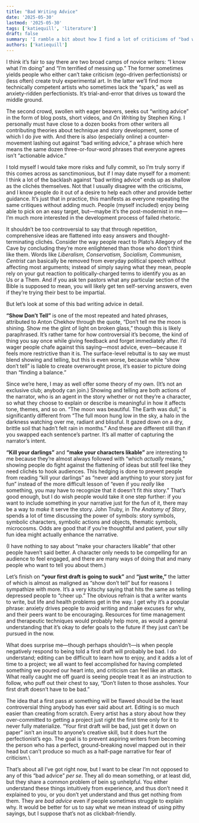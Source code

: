 ```yaml
---
title: "Bad Writing Advice"
date: '2025-05-30'
lastmod: '2025-05-30'
tags: ['katiequill', 'literature']
draft: false
summary: 'I ramble a bit about how I find a lot of criticisms of "bad writing advice" to actually be pretty shallow'
authors: ['katiequill']
---
```

I think it’s fair to say there are two broad camps of novice writers: “I know what I’m doing” and “I’m terrified of messing up.” The former sometimes yields people who either can’t take criticism (ego-driven perfectionists) or (less often) create truly experimental art. In the latter we’ll find more technically competent artists who sometimes lack the “spark,” as well as anxiety-ridden perfectionists. It’s trial-and-error that drives us toward the middle ground.

The second crowd, swollen with eager beavers, seeks out “writing advice” in the form of blog posts, short videos, and *On Writing* by Stephen King. I personally must have close to a dozen books from other writers all contributing theories about technique and story development, some of which I do jive with. And there is also (especially online) a counter-movement lashing out against “bad writing advice,” a phrase which here means the same dozen three-or-four-word phrases that everyone agrees isn’t “actionable advice.”

I told myself I would take more risks and fully commit, so I’m truly sorry if this comes across as sanctimonious, but if I may date myself for a moment: I think a lot of the backlash against “bad writing advice” ends up as shallow as the clichés themselves. Not that I usually disagree with the criticisms, and I know people do it out of a desire to help each other and provide better guidance. It’s just that in practice, this manifests as everyone repeating the same critiques without adding much. People (myself included) enjoy being able to pick on an easy target, but—maybe it’s the post-modernist in me—I’m much more interested in the development process of failed rhetoric.

It shouldn’t be too controversial to say that through repetition, comprehensive ideas are flattened into easy answers and thought-terminating clichés. Consider the way people react to Plato’s Allegory of the Cave by concluding they’re more enlightened than those who don’t think like them. Words like *Liberalism, Conservatism, Socialism, Communism, Centrist* can basically be removed from everyday political speech without affecting most arguments; instead of simply saying what they mean, people rely on your gut reaction to politically-charged terms to identify you as an Us or a Them. And if you ask ten pastors what any particular section of the Bible is supposed to mean, you will likely get ten self-serving answers, even if they’re trying their best to be impartial.

But let’s look at some of this bad writing advice in detail.

**“Show Don’t Tell”** is one of the most repeated and hated phrases, attributed to Anton Chekhov through the quote, “Don’t tell me the moon is shining. Show me the glint of light on broken glass,” though this is likely paraphrased. It’s rather tame for how controversial it’s become, the kind of thing you say once while giving feedback and forget immediately after. I’d wager people chafe against this saying—most advice, even—because it feels more restrictive than it is. The surface-level rebuttal is to say we must blend showing and telling, but this is even worse, because while “show don’t tell” is liable to create overwrought prose, it’s easier to picture doing than “finding a balance.”

Since we’re here, I may as well offer some theory of my own. (It’s not an exclusive club; anybody can join.) Showing and telling are both actions of the narrator, who is an agent in the story whether or not they’re a character, so what they choose to explain or describe is meaningful in how it affects tone, themes, and so on. “The moon was beautiful. The Earth was dull,” is significantly different from “The full moon hung low in the sky, a halo in the darkness watching over me, radiant and blissful. It gazed down on a dry, brittle soil that hadn’t felt rain in months.” And these are different still than if you swapped each sentence’s partner. It’s all matter of capturing the narrator’s intent.

**“Kill your darlings”** and **“make your characters likable”** are interesting to me because they’re almost always followed with “which *actually* means,” showing people do fight against the flattening of ideas but still feel like they need clichés to hook audiences. This hedging is done to prevent people from reading “kill your darlings” as “never add anything to your story just for fun” instead of the more difficult lesson of “even if you *really* like something, you may have to recognize that it doesn’t fit *this* story.” That’s good enough, but I do wish people would take it one step further: if you want to include something in your narrative just for the fun of it, there may be a way to *make* it serve the story. John Truby, in *The Anatomy of Story*, spends a lot of time discussing the power of symbols: story symbols, symbolic characters, symbolic actions and objects, thematic symbols, microcosms. Odds are good that if you’re thoughtful and patient, your silly fun idea might actually enhance the narrative.

(I have nothing to say about “make your characters likable” that other people haven’t said better. A character only needs to be compelling for an audience to feel engaged, and there are many ways of doing that and many people who want to tell you about them.)

Let’s finish on **“your first draft is going to suck”** and **“just write,”** the latter of which is almost as maligned as “show don’t tell” but for reasons I sympathize with more. It’s a very kitschy saying that hits the same as telling depressed people to “cheer up.” The obvious refrain is that a writer wants to write, but life and health problems get in the way. I get why it’s a popular phrase: anxiety drives people to avoid writing and make excuses for why, and their peers want to be encouraging. Resources for time management and therapeutic techniques would probably help more, as would a general understanding that it’s okay to defer goals to the future if they just can’t be pursued in the now.

What does surprise me—though perhaps shouldn’t—is when people negatively respond to being told a first draft will probably be bad. I do understand; editing can be difficult to learn how to enjoy, and it adds a lot of time to a project; we all want to feel accomplished for having completed something we poured our heart into, and criticism can feel like an attack. What really caught me off guard is seeing people treat it as an instruction to follow, who puff out their chest to say, “Don’t listen to those assholes. Your first draft doesn’t have to be bad.”

The idea that a first pass at something will be flawed should be the least controversial thing anybody has ever said about art. Editing is so much easier than creating from scratch. Every artist has a story about how they over-committed to getting a project just right the first time only for it to never fully materialize. “Your first draft will be bad, just get it down on paper” isn’t an insult to anyone’s creative skill, but it does hurt the perfectionist’s ego. The goal is to prevent aspiring writers from becoming the person who has a perfect, ground-breaking novel mapped out in their head but can’t produce so much as a half-page narrative for fear of criticism.\

That’s about all I’ve got right now, but I want to be clear I’m not opposed to any of this “bad advice” *per se*. They all do mean something, or at least did, but they share a common problem of bein sg unhelpful. You either understand these things intuitively from experience, and thus don’t need it explained to you, or you don’t yet understand and thus get nothing from them. They are *bad advice* even if people sometimes struggle to explain why. It would be better for us to say what we mean instead of using pithy sayings, but I suppose that’s not as clickbait-friendly.
